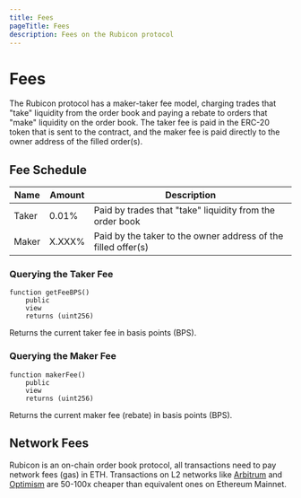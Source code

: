 ```yaml
---
title: Fees
pageTitle: Fees
description: Fees on the Rubicon protocol
---
```


# Fees

The Rubicon protocol has a maker-taker fee model, charging trades that "take" liquidity from the order book and paying a rebate to orders that "make" liquidity on the order book. The taker fee is paid in the ERC-20 token that is sent to the contract, and the maker fee is paid directly to the owner address of the filled order(s).

## Fee Schedule

|  Name          | Amount | Description                                                   |
| -------------- | ------ | ------------------------------------------------------------- |
| Taker          | 0.01%  | Paid by trades that "take" liquidity from the order book      |
| Maker          | X.XXX%     | Paid by the taker to the owner address of the filled offer(s) |

### Querying the Taker Fee

```
function getFeeBPS()
    public
    view
    returns (uint256)
```

Returns the current taker fee in basis points (BPS).

### Querying the Maker Fee

```
function makerFee() 
    public 
    view 
    returns (uint256)
```

Returns the current maker fee (rebate) in basis points (BPS).

## Network Fees

Rubicon is an on-chain order book protocol, all transactions need to pay network fees (gas) in ETH. Transactions on L2 networks like [Arbitrum](https://arbitrum.io/) and [Optimism](https://www.optimism.io/) are 50-100x cheaper than equivalent ones on Ethereum Mainnet.